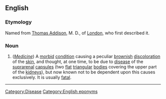 ==English==

===Etymology===
Named from [[Thomas Addison]], M. D., of [[London]], who first described it.

===Noun===
#(''[[Medicine]]'') A [[morbid]] [[condition]] causing a peculiar [[brown]]ish [[discoloration]] of the [[skin]], and thought, at one time, to be due to [[disease]] of the [[suprarenal]] [[capsule]]s (two [[flat]] [[triangular]] [[body|bodies]] covering the upper part of the [[kidney]]s), but now known not to be dependent upon this causes exclusively. It is usually [[fatal]].


----
{{webster}}
[[Category:Disease]][[Category:English eponyms]]